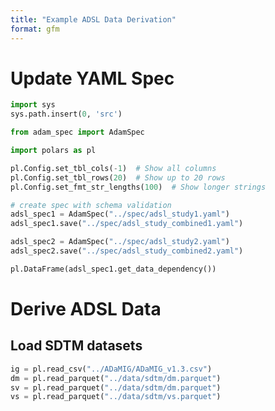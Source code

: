 ```yaml
---
title: "Example ADSL Data Derivation"
format: gfm
---
```


# Update YAML Spec 

```python
import sys
sys.path.insert(0, 'src')

from adam_spec import AdamSpec
```

```python
import polars as pl 

pl.Config.set_tbl_cols(-1)  # Show all columns
pl.Config.set_tbl_rows(20)  # Show up to 20 rows
pl.Config.set_fmt_str_lengths(100)  # Show longer strings
```

```python
# create spec with schema validation
adsl_spec1 = AdamSpec("../spec/adsl_study1.yaml")
adsl_spec1.save("../spec/adsl_study_combined1.yaml")

adsl_spec2 = AdamSpec("../spec/adsl_study2.yaml")
adsl_spec2.save("../spec/adsl_study_combined2.yaml")
```

```python
pl.DataFrame(adsl_spec1.get_data_dependency())
```

# Derive ADSL Data 

## Load SDTM datasets
```python
ig = pl.read_csv("../ADaMIG/ADaMIG_v1.3.csv")
dm = pl.read_parquet("../data/sdtm/dm.parquet")
sv = pl.read_parquet("../data/sdtm/dm.parquet")
vs = pl.read_parquet("../data/sdtm/vs.parquet")
```

